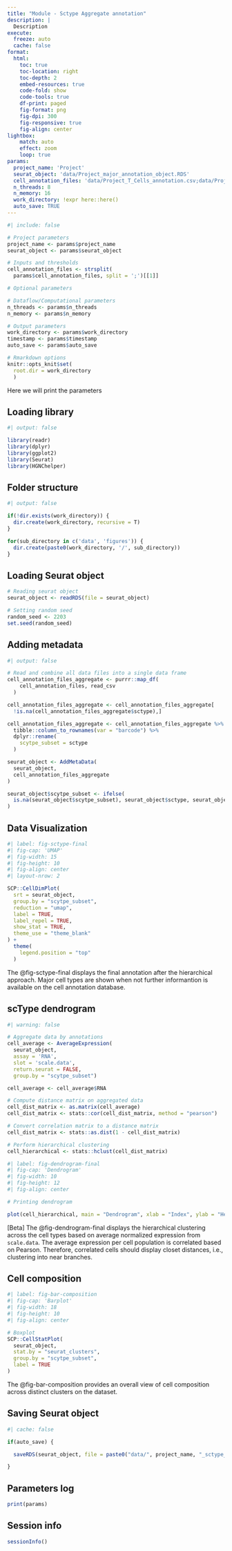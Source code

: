 ```yaml
---
title: "Module - Sctype Aggregate annotation"
description: | 
  Description
execute:
  freeze: auto
  cache: false
format:
  html:
    toc: true
    toc-location: right
    toc-depth: 2
    embed-resources: true
    code-fold: show
    code-tools: true
    df-print: paged
    fig-format: png
    fig-dpi: 300
    fig-responsive: true
    fig-align: center
lightbox:
    match: auto
    effect: zoom
    loop: true
params:
  project_name: 'Project'
  seurat_object: 'data/Project_major_annotation_object.RDS'
  cell_annotation_files: 'data/Project_T_Cells_annotation.csv;data/Project_Myeloid_annotation.csv;data/Project_Endothelial_Cells_annotation.csv;data/Project_B_Plasma_Cells_annotation.csv'
  n_threads: 8
  n_memory: 16
  work_directory: !expr here::here()
  auto_save: TRUE
---
```


```r
#| include: false

# Project parameters 
project_name <- params$project_name
seurat_object <- params$seurat_object

# Inputs and thresholds
cell_annotation_files <- strsplit(
  params$cell_annotation_files, split = ';')[[1]]

# Optional parameters

# Dataflow/Computational parameters
n_threads <- params$n_threads
n_memory <- params$n_memory

# Output parameters
work_directory <- params$work_directory
timestamp <- params$timestamp
auto_save <- params$auto_save

# Rmarkdown options
knitr::opts_knit$set(
  root.dir = work_directory
  )

```

:::{.callout-important collapse="true"}
Here we will print the parameters
:::

## Loading library

```r
#| output: false

library(readr)
library(dplyr)
library(ggplot2)
library(Seurat)
library(HGNChelper)

```

## Folder structure

```r
#| output: false

if(!dir.exists(work_directory)) {
  dir.create(work_directory, recursive = T)
}

for(sub_directory in c('data', 'figures')) {
  dir.create(paste0(work_directory, '/', sub_directory))
}

```

## Loading Seurat object

```r

# Reading seurat object
seurat_object <- readRDS(file = seurat_object)

# Setting random seed
random_seed <- 2203
set.seed(random_seed)

```

## Adding metadata

```r
#| output: false

# Read and combine all data files into a single data frame
cell_annotation_files_aggregate <- purrr::map_df(
    cell_annotation_files, read_csv
  )

```

```r

cell_annotation_files_aggregate <- cell_annotation_files_aggregate[
  !is.na(cell_annotation_files_aggregate$sctype),]

cell_annotation_files_aggregate <- cell_annotation_files_aggregate %>%
  tibble::column_to_rownames(var = "barcode") %>%
  dplyr::rename(
    scytpe_subset = sctype
  )

```


```r

seurat_object <- AddMetaData(
  seurat_object,
  cell_annotation_files_aggregate
)

seurat_object$scytpe_subset <- ifelse(
  is.na(seurat_object$scytpe_subset), seurat_object$sctype, seurat_object$scytpe_subset
)

```

## Data Visualization

```r
#| label: fig-sctype-final
#| fig-cap: 'UMAP'
#| fig-width: 15
#| fig-height: 10
#| fig-align: center
#| layout-nrow: 2

SCP::CellDimPlot(
  srt = seurat_object, 
  group.by = "scytpe_subset",
  reduction = "umap",
  label = TRUE, 
  label_repel = TRUE,
  show_stat = TRUE,
  theme_use = "theme_blank"
) +
  theme(
    legend.position = "top"
  )

```

:::{.callout-tip}
The @fig-sctype-final displays the final annotation after the hierarchical approach. Major cell types are shown when not further informantion is available on the cell annotation database.
:::

## scType dendrogram

```r
#| warning: false

# Aggregate data by annotations
cell_average <- AverageExpression(
  seurat_object, 
  assay = 'RNA',
  slot = 'scale.data',
  return.seurat = FALSE, 
  group.by = "scytpe_subset")

cell_average <- cell_average$RNA

# Compute distance matrix on aggregated data
cell_dist_matrix <- as.matrix(cell_average)
cell_dist_matrix <- stats::cor(cell_dist_matrix, method = "pearson")

# Convert correlation matrix to a distance matrix
cell_dist_matrix <- stats::as.dist(1 - cell_dist_matrix)

# Perform hierarchical clustering
cell_hierarchical <- stats::hclust(cell_dist_matrix)

```

```r
#| label: fig-dendrogram-final
#| fig-cap: 'Dendrogram'
#| fig-width: 10
#| fig-height: 12
#| fig-align: center

# Printing dendrogram

plot(cell_hierarchical, main = "Dendrogram", xlab = "Index", ylab = "Height")

```

:::{.callout-tip}
[Beta] The @fig-dendrogram-final displays the hierarchical clustering across the cell types based on average normalized expression from `scale.data`. The average expression per cell population is correlated based on Pearson. Therefore, correlated cells should display closet distances, i.e., clustering into near branches.
:::

## Cell composition

```r
#| label: fig-bar-composition
#| fig-cap: 'Barplot'
#| fig-width: 18
#| fig-height: 10
#| fig-align: center

# Boxplot
SCP::CellStatPlot(
  seurat_object,
  stat.by = "seurat_clusters", 
  group.by = "scytpe_subset", 
  label = TRUE
)

```

:::{.callout-tip}
The @fig-bar-composition provides an overall view of cell composition across distinct clusters on the dataset.
:::

## Saving Seurat object

```r
#| cache: false

if(auto_save) {

  saveRDS(seurat_object, file = paste0("data/", project_name, "_sctype_agg_annotation_object.RDS"))

}

```

## Parameters log

```r

print(params)

```

## Session info

```r

sessionInfo()

```

